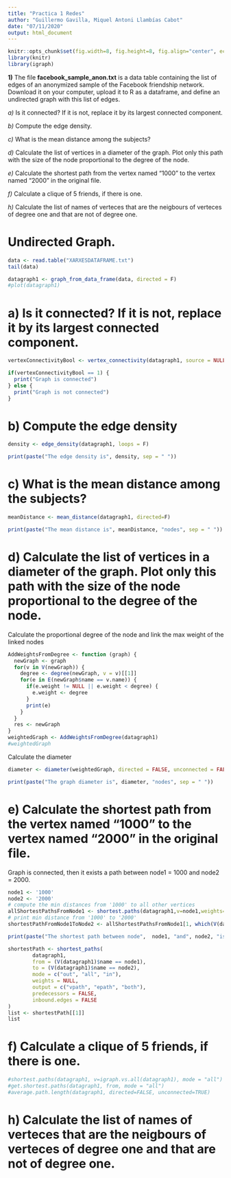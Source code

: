 ```yaml
---
title: "Practica 1 Redes"
author: "Guillermo Gavilla, Miquel Antoni Llambías Cabot"
date: "07/11/2020"
output: html_document
---
```


```r
knitr::opts_chunk$set(fig.width=8, fig.height=8, fig.align="center", echo=TRUE, warning=FALSE, message=FALSE)
library(knitr)
library(igraph)
```

**1)** The file **facebook_sample_anon.txt** is a data table containing the list of edges of an anonymized  sample of the Facebook friendship network. Download it on your computer,  upload it to R as a dataframe, and define an undirected graph with this list of edges.

*a)* Is it connected? If it is not, replace it by its largest connected component.

*b)* Compute the edge density.

*c)* What is the mean distance among the subjects?

*d)* Calculate the list of vertices in a diameter of the graph. Plot only this path with the size of the node proportional to the degree of the node.

*e)* Calculate the shortest path from the vertex named "1000" to the vertex named "2000" in the original file.

*f)* Calculate a clique of  5 friends, if there is one.

*h)* Calculate the list of names of verteces that are the neigbours of verteces of degree one and that are not of degree one.


# Undirected Graph.

```r
data <- read.table("XARXESDATAFRAME.txt")
tail(data)
```

```r
datagraph1 <- graph_from_data_frame(data, directed = F)
#plot(datagraph1)
```

# a) Is it connected? If it is not, replace it by its largest connected component.

```r
vertexConnectivityBool <- vertex_connectivity(datagraph1, source = NULL, target = NULL, checks = TRUE)
```
```r
if(vertexConnectivityBool == 1) {
  print("Graph is connected")
} else {
  print("Graph is not connected")
}
```

# b) Compute the edge density
```r
density <- edge_density(datagraph1, loops = F)
```
```r
print(paste("The edge density is", density, sep = " "))
```

# c) What is the mean distance among the subjects?

```r
meanDistance <- mean_distance(datagraph1, directed=F)
```
```r
print(paste("The mean distance is", meanDistance, "nodes", sep = " "))
```

# d) Calculate the list of vertices in a diameter of the graph. Plot only this path with the size of the node proportional to the degree of the node.

Calculate the proportional degree of the node and link the max weight of the linked nodes

```r
AddWeightsFromDegree <- function (graph) {
  newGraph <- graph
  for(v in V(newGraph)) {
    degree <- degree(newGraph, v = v)[[1]]
    for(e in E(newGraph$name == v.name)) {
      if(e.weight != NULL || e.weight < degree) {
        e.weight <- degree
      }
      print(e)
    }
  }
  res <- newGraph
}
weightedGraph <- AddWeightsFromDegree(datagraph1)
#weightedGraph
```

Calculate the diameter

```r
diameter <- diameter(weightedGraph, directed = FALSE, unconnected = FALSE, weights = NULL)
```
```r
print(paste("The graph diameter is", diameter, "nodes", sep = " "))
```
# e) Calculate the shortest path from the vertex named "1000" to the vertex named "2000" in the original file.

Graph is connected, then it exists a path between node1 = 1000 and node2 = 2000.


```r
node1 <- '1000'
node2 <- '2000'
# compute the min distances from '1000' to all other vertices
allShortestPathsFromNode1 <- shortest.paths(datagraph1,v=node1,weights=NULL)
# print min distance from '1000' to '2000'
shortestPathFromNode1ToNode2 <- allShortestPathsFromNode1[1, which(V(datagraph1)$name == node2)]
```
```r
print(paste("The shortest path between node",  node1, "and", node2, "is", shortestPathFromNode1ToNode2, "nodes", sep = " "))
```
```r
shortestPath <- shortest_paths(
        datagraph1,
        from = (V(datagraph1)$name == node1),
        to = (V(datagraph1)$name == node2),
        mode = c("out", "all", "in"),
        weights = NULL,
        output = c("vpath", "epath", "both"),
        predecessors = FALSE,
        inbound.edges = FALSE
)
list <- shortestPath[[1]]
list
```

# f) Calculate a clique of  5 friends, if there is one.

```r
#shortest.paths(datagraph1, v=igraph.vs.all(datagraph1), mode = "all")
#get.shortest.paths(datagraph1, from, mode = "all")
#average.path.length(datagraph1, directed=FALSE, unconnected=TRUE)
```

# h) Calculate the list of names of verteces that are the neigbours of verteces of degree one and that are not of degree one.



